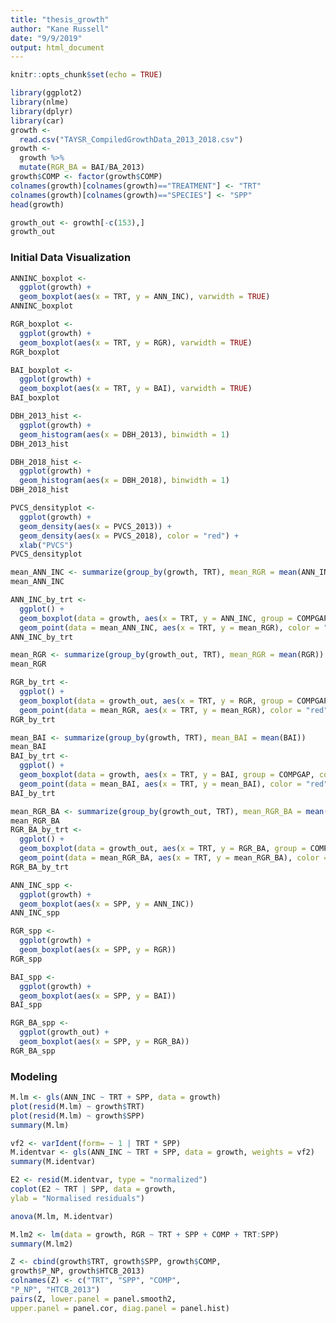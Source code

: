 ```yaml
---
title: "thesis_growth"
author: "Kane Russell"
date: "9/9/2019"
output: html_document
---
```


```r
knitr::opts_chunk$set(echo = TRUE)
```


```r
library(ggplot2)
library(nlme)
library(dplyr)
library(car)
growth <- 
  read.csv("TAYSR_CompiledGrowthData_2013_2018.csv")
growth <- 
  growth %>% 
  mutate(RGR_BA = BAI/BA_2013)
growth$COMP <- factor(growth$COMP)
colnames(growth)[colnames(growth)=="TREATMENT"] <- "TRT"
colnames(growth)[colnames(growth)=="SPECIES"] <- "SPP"
head(growth)
```

```r
growth_out <- growth[-c(153),] 
growth_out
```


### Initial Data Visualization

```r
ANNINC_boxplot <- 
  ggplot(growth) + 
  geom_boxplot(aes(x = TRT, y = ANN_INC), varwidth = TRUE)
ANNINC_boxplot
```

```r
RGR_boxplot <- 
  ggplot(growth) + 
  geom_boxplot(aes(x = TRT, y = RGR), varwidth = TRUE)
RGR_boxplot
```

```r
BAI_boxplot <- 
  ggplot(growth) + 
  geom_boxplot(aes(x = TRT, y = BAI), varwidth = TRUE)
BAI_boxplot
```


```r
DBH_2013_hist <- 
  ggplot(growth) + 
  geom_histogram(aes(x = DBH_2013), binwidth = 1) 
DBH_2013_hist
```

```r
DBH_2018_hist <- 
  ggplot(growth) + 
  geom_histogram(aes(x = DBH_2018), binwidth = 1)
DBH_2018_hist
```

```r
PVCS_densityplot <-
  ggplot(growth) + 
  geom_density(aes(x = PVCS_2013)) + 
  geom_density(aes(x = PVCS_2018), color = "red") + 
  xlab("PVCS")
PVCS_densityplot
```


```r
mean_ANN_INC <- summarize(group_by(growth, TRT), mean_RGR = mean(ANN_INC))
mean_ANN_INC
```


```r
ANN_INC_by_trt <- 
  ggplot() + 
  geom_boxplot(data = growth, aes(x = TRT, y = ANN_INC, group = COMPGAP, color = factor(COMP))) + 
  geom_point(data = mean_ANN_INC, aes(x = TRT, y = mean_RGR), color = "red", shape = 4, size = 4)
ANN_INC_by_trt
```
```r
mean_RGR <- summarize(group_by(growth_out, TRT), mean_RGR = mean(RGR))
mean_RGR
```


```r
RGR_by_trt <- 
  ggplot() + 
  geom_boxplot(data = growth_out, aes(x = TRT, y = RGR, group = COMPGAP, color = factor(COMP))) + 
  geom_point(data = mean_RGR, aes(x = TRT, y = mean_RGR), color = "red", shape = 4, size = 4)
RGR_by_trt
```


```r
mean_BAI <- summarize(group_by(growth, TRT), mean_BAI = mean(BAI))
mean_BAI
BAI_by_trt <- 
  ggplot() + 
  geom_boxplot(data = growth, aes(x = TRT, y = BAI, group = COMPGAP, color = COMP)) + 
  geom_point(data = mean_BAI, aes(x = TRT, y = mean_BAI), color = "red", shape = 4, size = 4)
BAI_by_trt
```

```r
mean_RGR_BA <- summarize(group_by(growth_out, TRT), mean_RGR_BA = mean(RGR_BA))
mean_RGR_BA
RGR_BA_by_trt <- 
  ggplot() + 
  geom_boxplot(data = growth_out, aes(x = TRT, y = RGR_BA, group = COMPGAP, color = factor(COMP))) + 
  geom_point(data = mean_RGR_BA, aes(x = TRT, y = mean_RGR_BA), color = "red", shape = 4, size = 4)
RGR_BA_by_trt
```


```r
ANN_INC_spp <- 
  ggplot(growth) + 
  geom_boxplot(aes(x = SPP, y = ANN_INC))
ANN_INC_spp

RGR_spp <- 
  ggplot(growth) + 
  geom_boxplot(aes(x = SPP, y = RGR))
RGR_spp

BAI_spp <- 
  ggplot(growth) + 
  geom_boxplot(aes(x = SPP, y = BAI))
BAI_spp

RGR_BA_spp <-
  ggplot(growth_out) + 
  geom_boxplot(aes(x = SPP, y = RGR_BA))
RGR_BA_spp
```




### Modeling

```r
M.lm <- gls(ANN_INC ~ TRT + SPP, data = growth)
plot(resid(M.lm) ~ growth$TRT)
plot(resid(M.lm) ~ growth$SPP)
summary(M.lm)
```

```r
vf2 <- varIdent(form= ~ 1 | TRT * SPP)
M.identvar <- gls(ANN_INC ~ TRT + SPP, data = growth, weights = vf2)
summary(M.identvar)
```

```r
E2 <- resid(M.identvar, type = "normalized")
coplot(E2 ~ TRT | SPP, data = growth,
ylab = "Normalised residuals")
```

```r
anova(M.lm, M.identvar)
```

```r
M.lm2 <- lm(data = growth, RGR ~ TRT + SPP + COMP + TRT:SPP)
summary(M.lm2)
```


```r
Z <- cbind(growth$TRT, growth$SPP, growth$COMP,
growth$P_NP, growth$HTCB_2013)
colnames(Z) <- c("TRT", "SPP", "COMP",
"P_NP", "HTCB_2013")
pairs(Z, lower.panel = panel.smooth2,
upper.panel = panel.cor, diag.panel = panel.hist)
```




